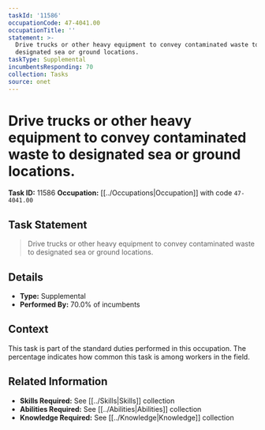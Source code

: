 ```yaml
---
taskId: '11586'
occupationCode: 47-4041.00
occupationTitle: ''
statement: >-
  Drive trucks or other heavy equipment to convey contaminated waste to
  designated sea or ground locations.
taskType: Supplemental
incumbentsResponding: 70
collection: Tasks
source: onet
---
```

# Drive trucks or other heavy equipment to convey contaminated waste to designated sea or ground locations.

**Task ID:** 11586
**Occupation:** [[../Occupations|Occupation]] with code `47-4041.00`

## Task Statement

> Drive trucks or other heavy equipment to convey contaminated waste to designated sea or ground locations.

## Details

- **Type:** Supplemental
- **Performed By:** 70.0% of incumbents

## Context

This task is part of the standard duties performed in this occupation. The percentage indicates how common this task is among workers in the field.

## Related Information

- **Skills Required:** See [[../Skills|Skills]] collection
- **Abilities Required:** See [[../Abilities|Abilities]] collection
- **Knowledge Required:** See [[../Knowledge|Knowledge]] collection
